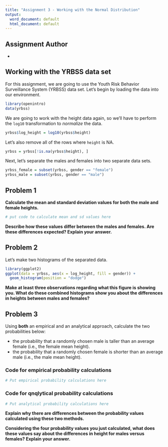 ```yaml
---
title: "Assignment 3 - Working with the Normal Distribution"
output:
  word_document: default
  html_document: default
---
```


## Assignment Author

<!--- 
Write your name below next to the * sign.
--->

* 

## Working with the YRBSS data set

For this assignment, we are going to use the Youth Risk Behavior Surveillance System (YRBSS) data set.
Let's begin by loading the data into our environment.

```r
library(openintro)
data(yrbss)
```

We are going to work with the height data again, so we'll have to perform the `log10` transformation to *normalize* the data.

```r
yrbss$log_height = log10(yrbss$height)
```

Let's also remove all of the rows where `height` is NA.

```r
yrbss = yrbss[!is.na(yrbss$height), ]
```


Next, let's separate the males and females into two separate data sets.

```r
yrbss_female = subset(yrbss, gender == "female")
yrbss_male = subset(yrbss, gender == "male")
```

## Problem 1 

**Calculate the mean and standard deviation values for both the male and female heights.**

```r
# put code to calculate mean and sd values here
```


**Describe how these values differ between the males and females. Are these differences expected? Explain your answer.**


## Problem 2

Let's make two histograms of the separated data.

```r
library(ggplot2)
ggplot(data = yrbss, aes(x = log_height, fill = gender)) + 
  geom_histogram(position = "dodge")
```

**Make at least three observations regarding what this figure is showing you. What do these combined histograms show you about the differences in heights between males and females?**


## Problem 3

Using **both** an empirical and an analytical approach, calculate the two probabilities below:

* the probability that a randomly chosen male is taller than an average female (i.e., the female mean height). 
* the probability that a randomly chosen female is shorter than an average male (i.e., the male mean height). 


### Code for empirical probability calculations

```r
# Put empirical probability calculations here
```


### Code for qnqlytical probability calculations

```r
# Put analytical probability calculations here
```

**Explain why there are differences between the probability values calculated using these two methods.**


**Considering the four probability values you just calculated, what does these values say about the differences in height for males versus females? Explain your answer.**






